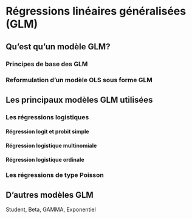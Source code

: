 # Régressions linéaires généralisées (GLM)  {#chap06}

## Qu'est qu'un modèle GLM? {#sect061}

### Principes de base des GLM {#sect0611}

### Reformulation d'un modèle OLS sous forme GLM {#sect0612}

## Les principaux modèles GLM utilisées {#sect062}

### Les régressions logistiques {#sect0621}

#### Régression logit et probit simple {#sect06211}

#### Régression logistique multinomiale {#sect06212}

#### Régression logistique ordinale {#sect06213}

### Les régressions de type Poisson {#sect0623}


## D'autres modèles GLM  {#sect063}
Student, Beta, GAMMA, Exponentiel



